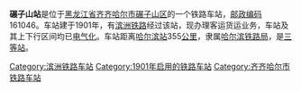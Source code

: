 {{noteTA
|1=zh-cn:始发车次; zh-hk:列車班次;
|2=zh-cn:车次; zh-hk:班次;
}}
{{Infobox China railway station 
|车站名称 = 碾子山站
|车站名称拼音 = 
|other_name = {{lang|ru|Няньцзышань}}<ref>{{cite book|author=Мелихов Г.В.|title= Мелихов Г.В. Белый Харбин: Середина 1920-х.|url=https://www.rp-net.ru/book/publications/melihov/Melihov-Belyy_Harbin.pdf|publisher=Русский путь|year=2003}}</ref>
|电报码 = NZX
|拼音码 = NZS
|车站位置 = [[黑龙江省|黑龙江省]][[齐齐哈尔市|齐齐哈尔市]][[碾子山区|碾子山区]]
|归属 = [[哈尔滨铁路局|哈尔滨铁路局]]
|车站等级 = [[三等站_(中铁)|三等站]]
|线路 = [[滨洲铁路|滨洲铁路]]
}}
'''碾子山站'''是位于[[黑龙江省|黑龙江省]][[齐齐哈尔市|齐齐哈尔市]][[碾子山区|碾子山区]]的一个铁路车站，[[邮政编码|邮政编码]]161046。车站建于1901年，有[[滨洲铁路|滨洲铁路]]经过该站，现办理客运货运业务，车站及其上下行区间均已[[电气化|电气化]]。车站距离[[哈尔滨站|哈尔滨站]]355[[公里|公里]]，隶属[[哈尔滨铁路局|哈尔滨铁路局]]，是[[三等站_(中铁)|三等站]]。

{{start rail box}}
{{s-inop|[[鲁河站|鲁河站]]}}
{{s-line|[[滨洲铁路|滨洲铁路]]}}
{{s-inop|[[吉新河站|吉新河站]]}}
{{end box}}
{{滨洲铁路}}
{{铁路车站小作品}}
{{黑龙江小作品}}

[[Category:滨洲铁路车站|Category:滨洲铁路车站]]
[[Category:1901年启用的铁路车站|Category:1901年启用的铁路车站]]
[[Category:齐齐哈尔市铁路车站|Category:齐齐哈尔市铁路车站]]